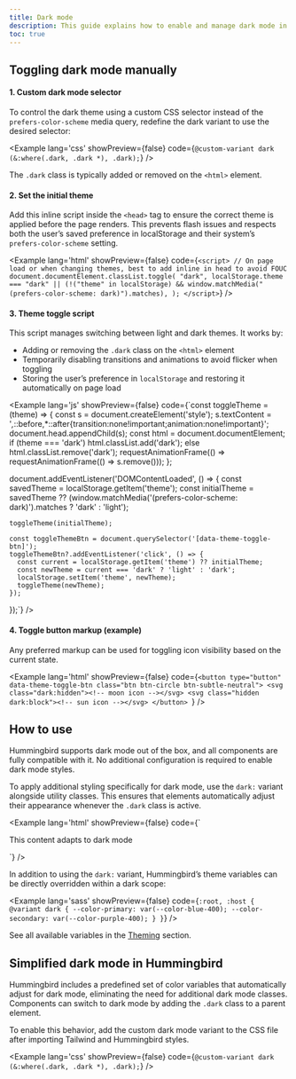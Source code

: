 ```yaml
---
title: Dark mode
description: This guide explains how to enable and manage dark mode in a way consistent with Tailwind’s dark-mode documentation.
toc: true
---
```


## Toggling dark mode manually

#### 1. Custom dark mode selector

To control the dark theme using a custom CSS selector instead of the `prefers-color-scheme` media query, redefine the dark variant to use the desired selector:

<Example lang='css' showPreview={false}
  code={`@custom-variant dark (&:where(.dark, .dark *), .dark);`}
/>

The `.dark` class is typically added or removed on the `<html>` element.

#### 2. Set the initial theme

Add this inline script inside the `<head>` tag to ensure the correct theme is applied before the page renders. This prevents flash issues and respects both the user’s saved preference in localStorage and their system’s `prefers-color-scheme` setting.

<Example lang='html' showPreview={false}
  code={`<script>
    // On page load or when changing themes, best to add inline in head to avoid FOUC
    document.documentElement.classList.toggle(
      "dark",
      localStorage.theme === "dark" ||
        (!("theme" in localStorage) && window.matchMedia("(prefers-color-scheme: dark)").matches),
    );
  </script>`}
/>

#### 3. Theme toggle script

This script manages switching between light and dark themes. It works by:

- Adding or removing the `.dark` class on the `<html>` element
- Temporarily disabling transitions and animations to avoid flicker when toggling
- Storing the user’s preference in `localStorage` and restoring it automatically on page load

<Example lang='js' showPreview={false} 
  code={`const toggleTheme = (theme) => {
    const s = document.createElement('style');
    s.textContent = '*,*::before,*::after{transition:none!important;animation:none!important}';
    document.head.appendChild(s);
    const html = document.documentElement;
    if (theme === 'dark') html.classList.add('dark');
    else html.classList.remove('dark');
    requestAnimationFrame(() => requestAnimationFrame(() => s.remove()));
  };
  
  document.addEventListener('DOMContentLoaded', () => {
    const savedTheme = localStorage.getItem('theme');
    const initialTheme = savedTheme ?? (window.matchMedia('(prefers-color-scheme: dark)').matches ? 'dark' : 'light');
    
    toggleTheme(initialTheme);
    
    const toggleThemeBtn = document.querySelector('[data-theme-toggle-btn]');
    toggleThemeBtn?.addEventListener('click', () => {
      const current = localStorage.getItem('theme') ?? initialTheme;
      const newTheme = current === 'dark' ? 'light' : 'dark';
      localStorage.setItem('theme', newTheme);
      toggleTheme(newTheme);
    });
  });`}
/>


#### 4. Toggle button markup (example)

Any preferred markup can be used for toggling icon visibility based on the current state.

<Example lang='html' showPreview={false}
  code={`<button type="button" data-theme-toggle-btn class="btn btn-circle btn-subtle-neutral">
    <svg class="dark:hidden"><!-- moon icon --></svg>
    <svg class="hidden dark:block"><!-- sun icon --></svg>
  </button>
`}
/>

## How to use

Hummingbird supports dark mode out of the box, and all components are fully compatible with it. No additional configuration is required to enable dark mode styles.

To apply additional styling specifically for dark mode, use the `dark:` variant alongside utility classes. This ensures that elements automatically adjust their appearance whenever the `.dark` class is active.

<Example lang='html' showPreview={false}
  code={`<div class="bg-subtle text-primary dark:text-secondary">
    This content adapts to dark mode
  </div>`}
/>

In addition to using the `dark:` variant, Hummingbird’s theme variables can be directly overridden within a dark scope:

<Example lang='sass' showPreview={false}
  code={`:root, :host { 
    @variant dark {
      --color-primary: var(--color-blue-400);
      --color-secondary: var(--color-purple-400);
    }
  }`}
/>

See all available variables in the [Theming](./theming#hummingbird-theme-variables) section.

## Simplified dark mode in Hummingbird

Hummingbird includes a predefined set of color variables that automatically adjust for dark mode, eliminating the need for additional dark mode classes. Components can switch to dark mode by adding the `.dark` class to a parent element.

To enable this behavior, add the custom dark mode variant to the CSS file after importing Tailwind and Hummingbird styles.

<Example lang='css' showPreview={false}
  code={`@custom-variant dark (&:where(.dark, .dark *), .dark);`}
/>